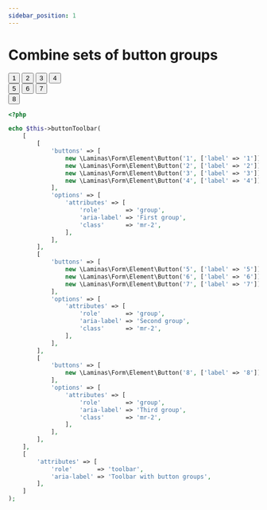```yaml
---
sidebar_position: 1
---
```



# Combine sets of button groups


<Tabs>
<TabItem value="result" label="Result" default><HtmlCode bootstrapVersion="4.5"><div aria-label="Toolbar with button groups" class="btn-toolbar" role="toolbar">
    <div aria-label="First group" class="btn-group mr-2" role="group">
        <button type="button" name="1" class="btn btn-secondary" value="">1</button>
        <button type="button" name="2" class="btn btn-secondary" value="">2</button>
        <button type="button" name="3" class="btn btn-secondary" value="">3</button>
        <button type="button" name="4" class="btn btn-secondary" value="">4</button>
    </div>
    <div aria-label="Second group" class="btn-group mr-2" role="group">
        <button type="button" name="5" class="btn btn-secondary" value="">5</button>
        <button type="button" name="6" class="btn btn-secondary" value="">6</button>
        <button type="button" name="7" class="btn btn-secondary" value="">7</button>
    </div>
    <div aria-label="Third group" class="btn-group mr-2" role="group">
        <button type="button" name="8" class="btn btn-secondary" value="">8</button>
    </div>
</div></HtmlCode></TabItem>
<TabItem value="source" label="Source">

```php
<?php

echo $this->buttonToolbar(
    [
        [
            'buttons' => [
                new \Laminas\Form\Element\Button('1', ['label' => '1']),
                new \Laminas\Form\Element\Button('2', ['label' => '2']),
                new \Laminas\Form\Element\Button('3', ['label' => '3']),
                new \Laminas\Form\Element\Button('4', ['label' => '4']),
            ],
            'options' => [
                'attributes' => [
                    'role'       => 'group',
                    'aria-label' => 'First group',
                    'class'      => 'mr-2',
                ],
            ],
        ],
        [
            'buttons' => [
                new \Laminas\Form\Element\Button('5', ['label' => '5']),
                new \Laminas\Form\Element\Button('6', ['label' => '6']),
                new \Laminas\Form\Element\Button('7', ['label' => '7']),
            ],
            'options' => [
                'attributes' => [
                    'role'       => 'group',
                    'aria-label' => 'Second group',
                    'class'      => 'mr-2',
                ],
            ],
        ],
        [
            'buttons' => [
                new \Laminas\Form\Element\Button('8', ['label' => '8']),
            ],
            'options' => [
                'attributes' => [
                    'role'       => 'group',
                    'aria-label' => 'Third group',
                    'class'      => 'mr-2',
                ],
            ],
        ],
    ],
    [
        'attributes' => [
            'role'       => 'toolbar',
            'aria-label' => 'Toolbar with button groups',
        ],
    ]
);

```

</TabItem>
</Tabs>
